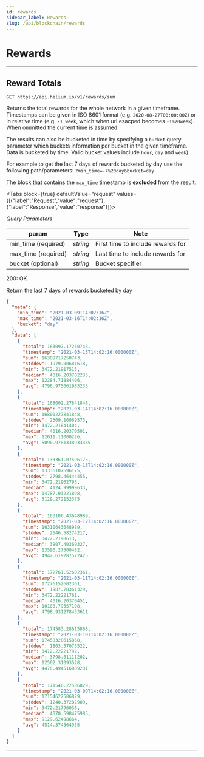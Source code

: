 ```yaml
---
id: rewards
sidebar_label: Rewards
slug: /api/blockchain/rewards
---
```



# Rewards

---

## Reward Totals

```
GET https://api.helium.io/v1/rewards/sum
```

Returns the total rewards for the whole network in a given timeframe. Timestamps
can be given in ISO 8601 format (e.g. `2020-08-27T00:00:00Z`) or in relative
time (e.g. `-1 week`, which when url esacped becomes `-1%20week`). When ommitted
the current time is assumed.

The results can also be bucketed in time by specifying a `bucket` query
parameter which buckets information per bucket in the given timeframe. Data is
bucketed by time. Valid bucket values include `hour`, `day` and `week`).

For example to get the last 7 days of rewards bucketed by day use the following
path/parameters: `?min_time=-7%20day&bucket=day`

The block that contains the `max_time` timestamp is
**excluded** from the result.

<Tabs
  block={true}
  defaultValue="request"
  values={[{"label":"Request","value":"request"},{"label":"Response","value":"response"}]}>
<TabItem value="request">

_Query Parameters_

| param               | Type     | Note                                   |
| ------------------- | -------- | -------------------------------------- |
| min_time (required) | _string_ | First time to include rewards for      |
| max_time (required) | _string_ | Last time to include rewards for       |
| bucket (optional)   | _string_ | Bucket specifier                       |

</TabItem>
<TabItem value="response">

200: OK

Return the last 7 days of rewards bucketed by day

```json
{
  "meta": {
    "min_time": "2021-03-09T14:02:16Z",
    "max_time": "2021-03-16T14:02:16Z",
    "bucket": "day"
  },
  "data": [
    {
      "total": 163097.17250743,
      "timestamp": "2021-03-15T14:02:16.000000Z",
      "sum": 16309717250743,
      "stddev": 1979.00681618,
      "min": 3472.21917515,
      "median": 4016.203702235,
      "max": 12284.71884406,
      "avg": 4796.975661983235
    },
    {
      "total": 168002.27841848,
      "timestamp": "2021-03-14T14:02:16.000000Z",
      "sum": 16800227841848,
      "stddev": 2309.16069573,
      "min": 3472.21841404,
      "median": 4016.20370501,
      "max": 12611.11000226,
      "avg": 5090.9781338933335
    },
    {
      "total": 133361.07596175,
      "timestamp": "2021-03-13T14:02:16.000000Z",
      "sum": 13336107596175,
      "stddev": 2798.46444455,
      "min": 3472.21962795,
      "median": 4124.99999633,
      "max": 14787.03221898,
      "avg": 5129.272152375
    },
    {
      "total": 163106.43648989,
      "timestamp": "2021-03-12T14:02:16.000000Z",
      "sum": 16310643648989,
      "stddev": 2546.58274217,
      "min": 3472.2198613,
      "median": 3907.40369327,
      "max": 13590.27500482,
      "avg": 4942.619287572425
    },
    {
      "total": 172761.52602361,
      "timestamp": "2021-03-11T14:02:16.000000Z",
      "sum": 17276152602361,
      "stddev": 1987.78361329,
      "min": 3472.22221761,
      "median": 4016.20370451,
      "max": 10108.79357198,
      "avg": 4798.931278433611
    },
    {
      "total": 174583.28615868,
      "timestamp": "2021-03-10T14:02:16.000000Z",
      "sum": 17458328615868,
      "stddev": 1803.57075522,
      "min": 3472.22221792,
      "median": 3798.61111202,
      "max": 12502.31093528,
      "avg": 4476.494516889231
    },
    {
      "total": 171546.22586829,
      "timestamp": "2021-03-09T14:02:16.000000Z",
      "sum": 17154622586829,
      "stddev": 1240.37282909,
      "min": 3472.21796038,
      "median": 4070.598475985,
      "max": 9129.62498664,
      "avg": 4514.374364955
    }
  ]
}
```

</TabItem>
</Tabs>

---
